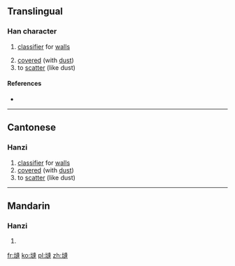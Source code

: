 {{also|塜}}
==Translingual==

===Han character===
{{Han char|rn=32|rad=土|as=11|sn=14|four=|canj=土卜竹十 (GYHJ)|ids=⿰[[土]][[逢]]}}

# {{context|Cantonese}} [[classifier]] for [[wall]]s
# [[cover]]ed (with [[dust]])
# to [[scatter]] (like dust)

====References====
* {{Han ref|kx=0236.360|dkj=05386|dj=0475.020|hdz=10481.080|uh=5873|ud=22643}}

----

==Cantonese==

===Hanzi===
{{yue-hanzi|jyut=[[bung6]], [[pung1]]|y=bung6, pung1}}

# [[classifier]] for [[wall]]s
# [[cover]]ed (with [[dust]])
# to [[scatter]] (like dust)

----

==Mandarin==

===Hanzi===
{{cmn-hanzi|pin=[[péng]] ([[peng2]]), [[ōu]] ([[ou1]])|wg=p'eng<sup>2</sup>, ou<sup>1</sup>}}

# {{defn|lang=cmn|sort=土11}}

[[fr:塳]]
[[ko:塳]]
[[pl:塳]]
[[zh:塳]]
